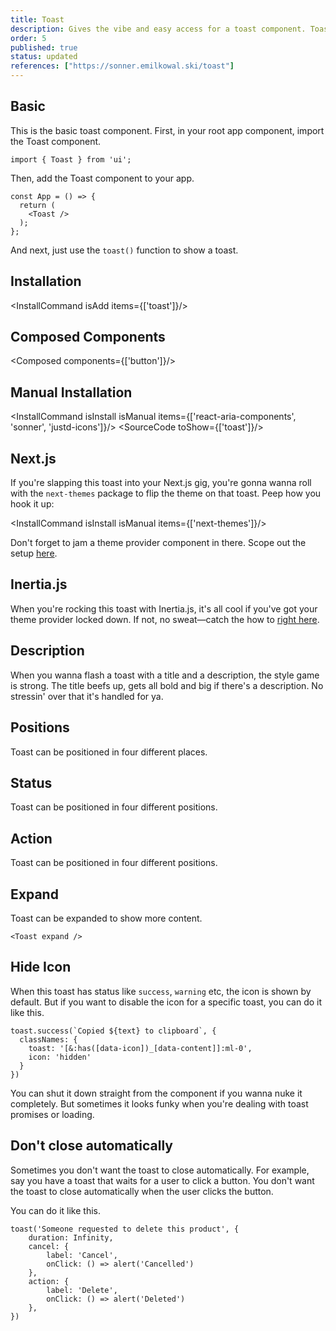 ```yaml
---
title: Toast
description: Gives the vibe and easy access for a toast component. Toasts show quick, temporary alerts about actions, errors, or other events in an app.
order: 5
published: true
status: updated
references: ["https://sonner.emilkowal.ski/toast"]
---
```


## Basic
This is the basic toast component.
First, in your root app component, import the Toast component.
```tsx
import { Toast } from 'ui';
```
Then, add the Toast component to your app.
```tsx
const App = () => {
  return (
    <Toast />
  );
};
```
And next, just use the `toast()` function to show a toast.

<How toUse="statuses/toast-demo" />

## Installation
<InstallCommand isAdd items={['toast']}/>

## Composed Components
<Composed components={['button']}/>

## Manual Installation
<InstallCommand isInstall isManual items={['react-aria-components', 'sonner', 'justd-icons']}/>
<SourceCode toShow={['toast']}/>


## Next.js
If you're slapping this toast into your Next.js gig, you're gonna wanna roll with the `next-themes` package to flip the theme on that toast. Peep how you hook it up:

<InstallCommand isInstall isManual items={['next-themes']}/>

Don't forget to jam a theme provider component in there. Scope out the setup [here](/docs/dark-mode/next-js).

## Inertia.js
When you're rocking this toast with Inertia.js, it's all cool if you've got your theme provider locked down. If not, no sweat—catch the how to [right here](/docs/dark-mode/inertia-js).

## Description
When you wanna flash a toast with a title and a description, the style game is strong. The title beefs up, gets all bold and big if there's a description. No stressin' over that it's handled for ya.
<How toUse="statuses/toast-description-demo" />

## Positions
Toast can be positioned in four different places.
<How toUse="statuses/toast-positions-demo" />

## Status
Toast can be positioned in four different positions.
<How toUse="statuses/toast-status-demo" />

## Action
Toast can be positioned in four different positions.
<How toUse="statuses/toast-action-demo" />

## Expand
Toast can be expanded to show more content.
```tsx
<Toast expand />
```

## Hide Icon
When this toast has status like `success`, `warning` etc, the icon is shown by default. But if you want to disable the icon for a specific toast, you can do it like this.
```tsx {2-5}
toast.success(`Copied ${text} to clipboard`, {
  classNames: {
    toast: '[&:has([data-icon])_[data-content]]:ml-0',
    icon: 'hidden'
  }
})
```
You can shut it down straight from the component if you wanna nuke it completely. But sometimes it looks funky when you're dealing with toast promises or loading.

## Don't close automatically
Sometimes you don't want the toast to close automatically. For example, say you have a toast that waits for a user to click a button. You don't want the toast to close automatically when the user clicks the button.

You can do it like this.
```tsx {2}
toast('Someone requested to delete this product', {
    duration: Infinity,
    cancel: {
        label: 'Cancel',
        onClick: () => alert('Cancelled')
    },
    action: {
        label: 'Delete',
        onClick: () => alert('Deleted')
    },
})
```
